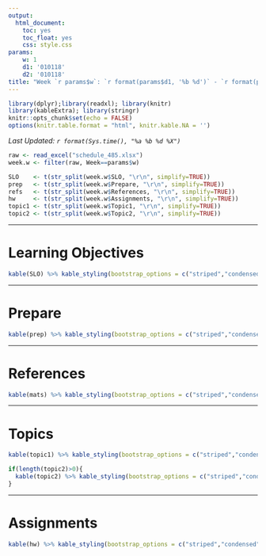 ```yaml
---
output:
  html_document:
    toc: yes
    toc_float: yes
    css: style.css
params:
    w: 1
    d1: '010118'
    d2: '010118'
title: "Week `r params$w`: `r format(params$d1, '%b %d')` - `r format(params$d2, '%b %d')`"
---
```


```r
library(dplyr);library(readxl); library(knitr)
library(kableExtra); library(stringr)
knitr::opts_chunk$set(echo = FALSE)
options(knitr.table.format = "html", knitr.kable.NA = '') 
```
_Last Updated: `r format(Sys.time(), "%a %b %d %X")` _


```r
raw <- read_excel("schedule_485.xlsx")
week.w <- filter(raw, Week==params$w)

SLO    <- t(str_split(week.w$SLO, "\r\n", simplify=TRUE))
prep   <- t(str_split(week.w$Prepare, "\r\n", simplify=TRUE))
refs   <- t(str_split(week.w$References, "\r\n", simplify=TRUE))
hw     <- t(str_split(week.w$Assignments, "\r\n", simplify=TRUE))
topic1 <- t(str_split(week.w$Topic1, "\r\n", simplify=TRUE))
topic2 <- t(str_split(week.w$Topic2, "\r\n", simplify=TRUE))
```

----

# Learning Objectives
```r
kable(SLO) %>% kable_styling(bootstrap_options = c("striped","condensed"))
```

----

# Prepare
```r
kable(prep) %>% kable_styling(bootstrap_options = c("striped","condensed"))
```

----

# References
```r
kable(mats) %>% kable_styling(bootstrap_options = c("striped","condensed"))
```

----

# Topics

```r
kable(topic1) %>% kable_styling(bootstrap_options = c("striped","condensed"))
```


```r
if(length(topic2)>0){
  kable(topic2) %>% kable_styling(bootstrap_options = c("striped","condensed"))
}
```

----

# Assignments
```r
kable(hw) %>% kable_styling(bootstrap_options = c("striped","condensed"))
```

